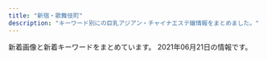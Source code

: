 ```yaml
---
title: "新宿・歌舞伎町"
description: "キーワード別にの巨乳アジアン・チャイナエステ嬢情報をまとめました。"
---
```


新着画像と新着キーワードをまとめています。
2021年06月21日の情報です。

<DmmAffiliateIns />
<KeywordTable
  shops={
    [
    {
        "img_links": [
            "https://mens-esthe.xyz/staff/yuuka-l1.jpg",
            "https://mens-esthe.xyz/staff/kana-l1.jpg",
            "https://mens-esthe.xyz/room/room-l6.jpg",
            "https://mens-esthe.xyz/staff/kana-l2.jpg",
            "https://mens-esthe.xyz/room/room-l4.jpg",
            "https://mens-esthe.xyz/room/room-l2.jpg",
            "https://mens-esthe.xyz/staff/eri-l2.jpg",
            "https://mens-esthe.xyz/staff/kana-s1.jpg",
            "https://mens-esthe.xyz/images/esthe3.jpg",
            "https://mens-esthe.xyz/staff/eri-s2.jpg",
            "https://mens-esthe.xyz/staff/eri-s1.jpg",
            "https://mens-esthe.xyz/images/esthe1.jpg",
            "https://mens-esthe.xyz/icon/line.png",
            "https://mens-esthe.xyz/staff/kana-s2.jpg",
            "https://mens-esthe.xyz/room/room-l3.jpg",
            "https://mens-esthe.xyz/room/room-l1.jpg",
            "https://mens-esthe.xyz/room/room-l5.jpg",
            "https://mens-esthe.xyz/room/room-l8.jpg",
            "https://mens-esthe.xyz/staff/yuuka-s2.jpg",
            "https://mens-esthe.xyz/staff/moe-s1.jpg",
            "https://mens-esthe.xyz/footer/footer-line.png",
            "https://mens-esthe.xyz/images/main-sp.jpg",
            "https://mens-esthe.xyz/staff/yuuka-s1.jpg",
            "https://mens-esthe.xyz/shinjuku/2021/06/11/4942043_0.jpg",
            "https://mens-esthe.xyz/footer/footer-staff.png",
            "https://mens-esthe.xyz/icon/facebook.png",
            "https://mens-esthe.xyz/images/main1.jpg",
            "https://mens-esthe.xyz/images/clear.png",
            "https://mens-esthe.xyz/images/header3.png",
            "https://mens-esthe.xyz/room/room-l7.jpg",
            "https://mens-esthe.xyz/images/esthe2.jpg",
            "https://mens-esthe.xyz/icon/twitter.png",
            "https://mens-esthe.xyz/images/esthe4.jpg",
            "https://mens-esthe.xyz/staff/moe-l1.jpg",
            "https://mens-esthe.xyz/staff/yuuka-l2.jpg",
            "https://mens-esthe.xyz/footer/footer-tel.png",
            "https://mens-esthe.xyz/staff/eri-l1.jpg",
            "https://mens-esthe.xyz/icon/yelp.png",
            "https://mens-esthe.xyz/images/qrcode.png"
        ],
        "station": "JR\u65b0\u5bbf\u99c5\u6771\u5357\u53e3",
        "url": "https://mens-esthe.xyz/",
        "name": "\u30b8\u30e5\u30ea\u30a2\u30f3",
        "keywords": {
            "95": 5,
            "84": 5,
            "86": 10,
            "F": 5,
            "D": 10
        }
    },
    {
        "url": "http://www.yu-yu.work/",
        "keywords": {},
        "station": "\u897f\u6b66\u65b0\u5bbf\u99c5\u5317\u53e3",
        "img_links": [
            "http://www.yu-yu.work/images/interior_t.jpg",
            "http://www.yu-yu.work/images/sys3.jpg",
            "http://www.yu-yu.work/images/sys1.jpg",
            "http://www.yu-yu.work/staff/miki.jpg",
            "http://www.yu-yu.work/images/ac1.jpg",
            "http://www.yu-yu.work/img/miki1.jpg",
            "http://www.yu-yu.work/staff/nana.jpg",
            "http://www.yu-yu.work/img/yumi1.jpg",
            "http://www.yu-yu.work/images/5.jpg",
            "http://www.yu-yu.work/images/sys4.jpg",
            "http://www.yu-yu.work/images/6.jpg",
            "http://www.yu-yu.work/staff/misaki.jpg",
            "http://www.yu-yu.work/images/7.jpg",
            "http://www.yu-yu.work/images/info.jpg",
            "http://www.yu-yu.work/images/ac2.jpg",
            "http://www.yu-yu.work/images/staff_t.jpg",
            "http://www.yu-yu.work/images/2.jpg",
            "http://www.yu-yu.work/images/news.jpg",
            "http://www.yu-yu.work/images/b1.jpg",
            "http://www.yu-yu.work/images/int2.png",
            "http://www.yu-yu.work/img/nana1.jpg",
            "http://www.yu-yu.work/img/misaki1.jpg",
            "http://www.yu-yu.work/staff/yumi.jpg",
            "http://www.yu-yu.work/images/head.jpg",
            "http://www.yu-yu.work/images/b2.jpg",
            "http://www.yu-yu.work/images/mobile.jpg",
            "http://www.yu-yu.work/images/line.png",
            "http://www.yu-yu.work/images/sys2.jpg",
            "http://www.yu-yu.work/images/int1.png"
        ],
        "name": "\u8679\u83ef \u3044\u308d\u306f"
    },
    {
        "url": "http://yurali.oks.bz/",
        "keywords": {
            "D": 28,
            "86": 14,
            "87": 14,
            "85": 14,
            "E": 14
        },
        "station": "JR\u65b0\u5bbf\u99c5\u897f\u53e3",
        "img_links": [
            "http://yurali.oks.bz/images/top.jpg",
            "http://yurali.oks.bz/photos/sites/48/2020/06/2020063002493351.jpg",
            "http://yurali.oks.bz/images/acc1.jpg",
            "http://yurali.oks.bz/photos/sites/48/2020/09/2020090809341126.jpg",
            "http://yurali.oks.bz/images/s_new.png",
            "http://yurali.oks.bz/images/room1.jpg",
            "http://yurali.oks.bz/photos/sites/48/2021/03/2021033110254887.jpg",
            "http://yurali.oks.bz/images/room2.jpg",
            "http://yurali.oks.bz/images/kanban.jpg",
            "http://yurali.oks.bz/images/mobile.jpg",
            "http://yurali.oks.bz/images/line.jpg",
            "http://yurali.oks.bz/images/s4.jpg",
            "http://yurali.oks.bz/images/s2.jpg",
            "http://yurali.oks.bz/photos/sites/48/2021/03/2021033110254811.jpg",
            "http://yurali.oks.bz/images/acc3.jpg",
            "http://yurali.oks.bz/images/acc4.jpg",
            "http://yurali.oks.bz/images/acc2.jpg",
            "http://yurali.oks.bz/images/room3.jpg",
            "http://yurali.oks.bz/images/s1.jpg",
            "http://yurali.oks.bz/photos/sites/48/2020/09/2020090809341490.jpg",
            "http://yurali.oks.bz/images/content.jpg",
            "http://yurali.oks.bz/images/room4.jpg",
            "http://yurali.oks.bz/photos/sites/48/2020/09/2020090809340917.jpg",
            "http://yurali.oks.bz/images/right.jpg",
            "http://yurali.oks.bz/images/s3.jpg"
        ],
        "name": "\u6c17\u697d"
    },
    {
        "name": "\u30c6\u30bb\u30e9-Tethera-",
        "img_links": [
            "http://aroma-massage.red/images/bg-image-consept02.png",
            "http://aroma-massage.red/images/ttl-qrt.png",
            "http://aroma-massage.red/images/bnr-campaign01.jpg",
            "http://aroma-massage.red/images/cg06.jpg",
            "http://aroma-massage.red/images/img-header-mainvisual01t.jpg",
            "http://aroma-massage.red/images/acc.jpg",
            "http://aroma-massage.red/images/txt-footer-copyright.png",
            "http://aroma-massage.red/images/txt-header-storeinfo.png",
            "http://aroma-massage.red/images/bnr-sp-campaign01.jpg",
            "http://aroma-massage.red/images/kan.jpg",
            "http://aroma-massage.red/images/img-link.jpg",
            "http://aroma-massage.red/images/img-header-mainvisual01.jpg",
            "http://aroma-massage.red/images/img-therapistt.jpg",
            "http://aroma-massage.red/images/img-linkt.jpg",
            "http://aroma-massage.red/images/bg-image-consept.png",
            "http://aroma-massage.red/images/ttl-concept2t.png",
            "http://aroma-massage.red/images/ttl-informationt.png",
            "http://aroma-massage.red/images/cg02.jpg",
            "http://aroma-massage.red/images/ttl-link.png",
            "http://aroma-massage.red/images/img-therapist.jpg",
            "http://aroma-massage.red/images/ttl-therapist.png",
            "http://aroma-massage.red/images/acc1.jpg",
            "http://aroma-massage.red/images/ttl-concept2.png",
            "http://aroma-massage.red/images/qr.jpg",
            "http://aroma-massage.red/images/ttl-concept.png",
            "http://aroma-massage.red/images/ttl-information.png",
            "http://aroma-massage.red/images/ttl-qr.png",
            "http://aroma-massage.red/images/txt-header-phonet.png",
            "http://aroma-massage.red/images/ttl-pickupt.png",
            "http://aroma-massage.red/images/ttl-pickup.png",
            "http://aroma-massage.red/images/ttl-conceptt.png",
            "http://aroma-massage.red/images/cg03.jpg",
            "http://aroma-massage.red/images/ttl-qrf.png",
            "http://aroma-massage.red/images/txt-header-phone.png",
            "http://aroma-massage.red/images/cg05.jpg",
            "http://aroma-massage.red/images/cg01.jpg"
        ],
        "station": "JR\u65b0\u5bbf\u99c5\u6771\u53e3",
        "url": "http://aroma-massage.red/",
        "keywords": {
            "D": 20
        }
    },
    {
        "keywords": {
            "C": 8,
            "85": 4,
            "86": 4,
            "87": 8,
            "E": 8
        },
        "station": "\u65b0\u5bbf\u4e09\u4e01\u76ee\u99c5E1\u51fa\u53e3",
        "name": "\u697d\u697d-\u30e9\u30af\u30e9\u30af-",
        "url": "http://sakura-relax.net/",
        "img_links": [
            "http://sakura-relax.net/link/menlog.jpg",
            "http://sakura-relax.net/images/qrc.png",
            "http://sakura-relax.net/images/top-img02.png",
            "http://sakura-relax.net/images/cg07.jpg",
            "http://sakura-relax.net/images/cg04.jpg",
            "http://sakura-relax.net/images/top-img01.png",
            "http://sakura-relax.net/images/tel.png",
            "http://sakura-relax.net/images/cg03.jpg",
            "http://sakura-relax.net/images/kan.jpg",
            "http://sakura-relax.net/images/cg06.jpg"
        ]
    },
    {
        "name": "sweet-\u30b9\u30a6\u30a3\u30fc\u30c8-",
        "station": "JR\u65b0\u5bbf\u99c5\u897f\u53e3",
        "keywords": {
            "E": 8,
            "D": 6,
            "86": 16
        },
        "img_links": [
            "http://sweety-est.tokyo/images/kan.jpg",
            "http://sweety-est.tokyo/images/tit-sub1.jpg",
            "http://sweety-est.tokyo/images/cg05.jpg",
            "http://sweety-est.tokyo/images/m1.jpg",
            "http://sweety-est.tokyo/images/cg07.jpg",
            "http://sweety-est.tokyo/images/a4.jpg",
            "http://sweety-est.tokyo/images/cg01.jpg",
            "http://sweety-est.tokyo/images/tit-sub6.jpg",
            "http://sweety-est.tokyo/images/b-tel.png",
            "http://sweety-est.tokyo/images/a5.jpg",
            "http://sweety-est.tokyo/images/cg03.jpg",
            "http://sweety-est.tokyo/images/slider-img003.jpg",
            "http://sweety-est.tokyo/images/qr.jpg",
            "http://sweety-est.tokyo/images/a6.jpg",
            "http://sweety-est.tokyo/images/cg04.jpg",
            "http://sweety-est.tokyo/images/pp.jpg",
            "http://sweety-est.tokyo/images/sys.jpg",
            "http://sweety-est.tokyo/images/m3.jpg",
            "http://sweety-est.tokyo/images/a1.jpg",
            "http://sweety-est.tokyo/images/a7.jpg",
            "http://sweety-est.tokyo/images/cg02.jpg",
            "http://sweety-est.tokyo/images/tit-sub2.jpg",
            "http://sweety-est.tokyo/images/m4.jpg",
            "http://sweety-est.tokyo/images/slider-img002.jpg",
            "http://sweety-est.tokyo/images/tit-sub4.jpg",
            "http://sweety-est.tokyo/images/kan1.jpg",
            "http://sweety-est.tokyo/images/a3.jpg",
            "http://sweety-est.tokyo/images/cg011.jpg",
            "http://sweety-est.tokyo/link/menlog.jpg",
            "http://sweety-est.tokyo/images/cg06.jpg",
            "http://sweety-est.tokyo/images/b-online.png",
            "http://sweety-est.tokyo/images/m2.jpg",
            "http://sweety-est.tokyo/images/r5.jpg",
            "http://sweety-est.tokyo/images/r2.jpg",
            "http://sweety-est.tokyo/images/tit-sub3.jpg",
            "http://sweety-est.tokyo/images/tit-sub5.jpg",
            "http://sweety-est.tokyo/images/r1.jpg",
            "http://sweety-est.tokyo/images/a8.jpg",
            "http://sweety-est.tokyo/images/slider-img001.jpg",
            "http://sweety-est.tokyo/images/r4.jpg",
            "http://sweety-est.tokyo/images/cg08.jpg",
            "http://sweety-est.tokyo/images/r6.jpg",
            "http://sweety-est.tokyo/images/a2.jpg",
            "http://sweety-est.tokyo/images/r3.jpg"
        ],
        "url": "http://sweety-est.tokyo/"
    },
    {
        "name": "KOYUKI",
        "img_links": [
            "http://hi-msg.com/koyuki/img/english-t6.png",
            "http://hi-msg.com/koyuki/img/head.png",
            "http://hi-msg.com/koyuki/img/p-4-1.jpg",
            "http://hi-msg.com/koyuki/img/p-3.jpg",
            "http://hi-msg.com/koyuki/img/p-3-1.jpg",
            "http://hi-msg.com/koyuki/img/p-7-1.jpg",
            "http://hi-msg.com/koyuki/img/p-8-1.jpg",
            "http://hi-msg.com/koyuki/img/p-8.jpg",
            "http://hi-msg.com/koyuki/img/t-2.png",
            "http://hi-msg.com/koyuki/img/p-0.jpg",
            "http://hi-msg.com/koyuki/img/t-3.png",
            "http://hi-msg.com/koyuki/img/p-2-1.jpg",
            "http://hi-msg.com/koyuki/img/english-t1.png",
            "http://hi-msg.com/koyuki/img/english-t2.png",
            "http://hi-msg.com/koyuki/img/kanban4s.jpg",
            "http://hi-msg.com/koyuki/img/newstback.png",
            "http://hi-msg.com/koyuki/img/p-6.jpg",
            "http://hi-msg.com/koyuki/img/kanban4.jpg",
            "http://hi-msg.com/koyuki/img/p-5.jpg",
            "http://hi-msg.com/koyuki/img/t-1.png",
            "http://hi-msg.com/koyuki/img/tit.png",
            "http://hi-msg.com/koyuki/img/p-11.jpg",
            "http://hi-msg.com/koyuki/img/english-t3.png",
            "http://hi-msg.com/koyuki/img/p-10.jpg",
            "http://hi-msg.com/koyuki/img/p-6-1.jpg",
            "http://hi-msg.com/koyuki/img/p-1.jpg",
            "http://hi-msg.com/koyuki/img/card-english.png",
            "http://hi-msg.com/koyuki/img/tel.png",
            "http://hi-msg.com/koyuki/img/p-4.jpg",
            "http://hi-msg.com/koyuki/img/p-9.jpg",
            "http://hi-msg.com/koyuki/img/botton.png",
            "http://hi-msg.com/koyuki/img/english-t4.png",
            "http://hi-msg.com/koyuki/img/p-2.jpg",
            "http://hi-msg.com/koyuki/img/re.png",
            "http://hi-msg.com/koyuki/img/p-7.jpg",
            "http://hi-msg.com/koyuki/img/english-t5.png",
            "http://hi-msg.com/koyuki/img/card.png"
        ],
        "url": "http://hi-msg.com/koyuki/",
        "keywords": {
            "C": 8
        },
        "station": "JR\u65b0\u5bbf\u99c5\u6771\u53e3"
    },
    {
        "name": "\u7fbd\u8863\uff5e\u306f\u3054\u308d\u3082\uff5e",
        "station": "JR\u65b0\u5bbf\u99c5\u6771\u53e3\u30fb\u6b4c\u821e\u4f0e\u753a",
        "url": "https://www.hagoromo.tokyo/",
        "img_links": [
            "https://static.wixstatic.com/media/1f1430_f16ba939f42f47d688a43ba736f9d100~mv2.jpg",
            "https://static.wixstatic.com/media/1f1430_8e7ae52f03b14e31be6ff7b1038f2896~mv2.jpg",
            "https://static.wixstatic.com/media/1f1430_e5113a1a86b8410db0438745823a2d2c~mv2.png",
            "https://static.wixstatic.com/media/1f1430_5b6db55133674387b978465361d1f5af~mv2.jpg",
            "https://static.wixstatic.com/media/1f1430_c12fa837f18643e8a167f283f823ecd9~mv2.jpg",
            "https://static.wixstatic.com/media/1f1430_b6622178bf9c45a68912520b4b2de175~mv2.png",
            "https://static.wixstatic.com/media/1f1430_d26df1a13af049c9a7afeac5e58c5323~mv2.jpg",
            "https://static.wixstatic.com/media/1f1430_d0a7ae614e0b423886aa6d1beca9a87a~mv2.jpg",
            "https://static.wixstatic.com/media/1f1430_184f66b9eb914c26b47be78d54152284~mv2.jpg",
            "https://static.wixstatic.com/media/1f1430_2511e8409a39492bab1eeffd58a5eb1f~mv2.jpg",
            "https://static.wixstatic.com/media/1f1430_890ca68d29e04e7a8c96e4198a653ed3~mv2.jpg",
            "https://static.wixstatic.com/media/1f1430_d824a82ebc40424facf31978d80b293b~mv2.png",
            "https://static.wixstatic.com/media/1f1430_704c1cfac22b4288a4aaa588c496ab40~mv2.jpg",
            "https://static.wixstatic.com/media/1f1430_27c850c6656448c68b705e2a69f8d3e0~mv2.png",
            "https://static.wixstatic.com/media/1f1430_4ef445c14af547ffb085a4c73252e22c~mv2.jpg",
            "https://static.wixstatic.com/media/1f1430_04f93cdec45f4c4e8d0fa69dc26b3e38~mv2.jpg",
            "https://static.wixstatic.com/media/1f1430_e11d2a49cf1a4130a10a3e09053a46fc~mv2.png",
            "https://static.wixstatic.com/media/1f1430_c48456140f404f1eb9a47dfd01d1d032~mv2.jpg",
            "https://static.wixstatic.com/media/1f1430_4b2c5243bdbe40858057386a16dce231~mv2.png",
            "https://static.wixstatic.com/media/1f1430_0ea86bd4429f44fa96f0a1277a1c2d6e~mv2.jpg",
            "https://static.wixstatic.com/media/1f1430_f4c9cbbcc36c44f1a8be8eb3138b0b46~mv2.jpg",
            "https://static.wixstatic.com/media/1f1430_c572ee153c0c46e096e6301fe82e2f11~mv2.jpg",
            "https://static.wixstatic.com/media/1f1430_7ff5719c25b243d18c7fb6db890677f9~mv2.jpg"
        ],
        "keywords": {}
    },
    {
        "img_links": [
            "http://www.night.ne.jp/nightnet/img/16.jpg",
            "http://www.night.ne.jp/nightnet/img/10.jpg",
            "http://www.night.ne.jp/tokyo/gyoen/img/view_2.jpg",
            "http://www.night.ne.jp/nightnet/img/2.jpg",
            "http://www.night.ne.jp/tokyo/gyoen/img/view_3.jpg",
            "http://www.night.ne.jp/_format/W/img/whats_news.jpg",
            "http://www.night.ne.jp/_format/W/img/index_enter_1.jpg",
            "http://www.night.ne.jp/nightnet/img/4.jpg",
            "http://www.night.ne.jp/tokyo/gyoen/img/index.jpg",
            "http://www.night.ne.jp/tokyo/gyoen/img/skill_2.jpg",
            "http://www.night.ne.jp/nightnet/img/7.jpg",
            "http://www.night.ne.jp/tokyo/gyoen/img/skill_3.jpg",
            "http://www.night.ne.jp/tokyo/gyoen/img/qr_code.jpg",
            "http://www.night.ne.jp/nightnet/img/8.jpg",
            "http://www.night.ne.jp/tokyo/gyoen/img/index_skill.jpg",
            "http://www.night.ne.jp/tokyo/gyoen/img/skill_1.jpg",
            "http://www.night.ne.jp/tokyo/gyoen/img/index_top.jpg",
            "http://www.night.ne.jp/tokyo/gyoen/img/view_1.jpg",
            "http://www.night.ne.jp/tokyo/gyoen/img/index_view.jpg",
            "http://www.night.ne.jp/_format/W/img/whats_view.jpg",
            "http://www.night.ne.jp/nightnet/img/11.jpg",
            "http://www.night.ne.jp/_format/W/img/whats_skill.jpg",
            "http://www.night.ne.jp/nightnet/img/15.jpg",
            "http://www.night.ne.jp/tokyo/gyoen/img/view_4.jpg",
            "http://www.night.ne.jp/nightnet/img/13.jpg",
            "http://www.night.ne.jp/nightnet/img/14.jpg",
            "http://www.night.ne.jp/nightnet/img/9.jpg",
            "http://www.night.ne.jp/nightnet/img/5.jpg",
            "http://www.night.ne.jp/nightnet/img/6.jpg",
            "http://www.night.ne.jp/nightnet/img/17.jpg",
            "http://www.night.ne.jp/nightnet/img/3.jpg",
            "http://www.night.ne.jp/nightnet/img/1.jpg",
            "http://www.night.ne.jp/nightnet/img/12a.jpg"
        ],
        "station": "\u65b0\u5bbf\u5fa1\u82d1\u524d\u99c53\u756a\u51fa\u53e3",
        "url": "http://www.night.ne.jp/tokyo/gyoen/",
        "name": "\u5fa1\u82d1 -\u304e\u3087\u3048\u3093-",
        "keywords": {}
    },
    {
        "keywords": {
            "C": 18
        },
        "img_links": [
            "http://aes-aroma.com/img/ttl_tnew.png",
            "http://aes-aroma.com/staff/kaori/01.jpg",
            "http://aes-aroma.com/img/ttl_pickup.png",
            "http://aes-aroma.com/staff/mimi/01.jpg",
            "http://aes-aroma.com/staff/ai/01.jpg",
            "http://aes-aroma.com/staff/yuri/01.jpg",
            "http://aes-aroma.com/i/files/homeimg.jpg",
            "http://aes-aroma.com/staff/yoko/02.jpg",
            "http://aes-aroma.com/img/ttl_staff.png",
            "http://aes-aroma.com/pic/head.png",
            "http://aes-aroma.com/staff/koko/01.jpg",
            "http://aes-aroma.com/staff/megumi/01.jpg",
            "http://aes-aroma.com/img/ttl_mobile.png",
            "http://aes-aroma.com/staff/nana/01.jpg",
            "http://aes-aroma.com/staff/miki/01.jpg",
            "http://aes-aroma.com/staff/yoko/01.jpg",
            "http://aes-aroma.com/img/ttl_rec.png"
        ],
        "name": "\u7652\u3057\u306e\u5bbf",
        "url": "http://aes-aroma.com/",
        "station": "JR\u65b0\u5bbf\u99c5\u5357\u53e3"
    },
    {
        "keywords": {},
        "img_links": [
            "http://genkimorimori.este88.com/images/koyuki1.jpg",
            "http://genkimorimori.este88.com/img/kixyoko1.jpg",
            "http://genkimorimori.este88.com/img/mika1.jpg",
            "http://genkimorimori.este88.com/images/r04.jpg",
            "http://genkimorimori.este88.com/images/r02.jpg",
            "http://genkimorimori.este88.com/gals/koko1.jpg",
            "http://genkimorimori.este88.com/images/kixyoko1.jpg",
            "http://genkimorimori.este88.com/images/kaori1.jpg",
            "http://genkimorimori.este88.com/images/r01.jpg",
            "http://genkimorimori.este88.com/images/ph1.jpg",
            "http://genkimorimori.este88.com/gals/nnana1.jpg",
            "http://genkimorimori.este88.com/img/koyuki1.jpg",
            "http://genkimorimori.este88.com/images/mika1.jpg",
            "http://genkimorimori.este88.com/img/kaori1.jpg",
            "http://genkimorimori.este88.com/img/momo1.jpg",
            "http://genkimorimori.este88.com/images/momo1.jpg",
            "http://genkimorimori.este88.com/gals/risa1.jpg",
            "http://genkimorimori.este88.com/gals/sayuri1.jpg"
        ],
        "station": "\u897f\u6b66\u65b0\u5bbf\u99c5\u5317\u53e3",
        "url": "http://genkimorimori.este88.com/",
        "name": "\u5143\u6c17\u30e2\u30ea\u30e2\u30ea"
    },
    {
        "keywords": {},
        "img_links": [],
        "name": "\u65b0\u5bbf\u6975\u4e0a\u30e1\u30f3\u30ba\u30a8\u30b9\u30c6",
        "station": "JR\u65b0\u5bbf\u99c5",
        "url": "https://gokujo.iest.info/"
    },
    {
        "name": "\u30ea\u30e9\u30af\u30b7\u30a2\u30fc",
        "keywords": {},
        "station": "JR\u65b0\u5bbf\u99c5\u6771\u53e3",
        "url": "http://relaxia.work/",
        "img_links": [
            "http://relaxia.work/images/side_tel.jpg",
            "http://relaxia.work/images/sp_top.jpg",
            "http://relaxia.work/img/haru1.jpg",
            "http://relaxia.work/images/info3.jpg",
            "http://relaxia.work/images/link_nav05.jpg",
            "http://relaxia.work/images/link_nav02.jpg",
            "http://relaxia.work/images/info1.jpg",
            "http://relaxia.work/images/link_nav01.jpg",
            "http://relaxia.work/images/note.jpg",
            "http://relaxia.work/images/link_nav03.jpg",
            "http://relaxia.work/images/link_nav06.jpg",
            "http://relaxia.work/img/sizuka1.jpg",
            "http://relaxia.work/images/top_slider01.jpg",
            "http://relaxia.work/images/side_link.jpg",
            "http://relaxia.work/img/yuki1.jpg",
            "http://relaxia.work/images/link_nav04.jpg",
            "http://relaxia.work/images/top.png",
            "http://relaxia.work/images/info2.jpg",
            "http://relaxia.work/images/side_mobile.jpg",
            "http://relaxia.work/images/ico01.png"
        ]
    },
    {
        "url": "http://fairy-girl.work/",
        "keywords": {},
        "img_links": [
            "http://fairy-girl.work/images/12.jpg",
            "http://fairy-girl.work/images/sys2.jpg",
            "http://fairy-girl.work/img/mari1.jpg",
            "http://fairy-girl.work/img/eri2.jpg",
            "http://fairy-girl.work/images/tr.jpg",
            "http://fairy-girl.work/images/10.jpg",
            "http://fairy-girl.work/images/int1.jpg",
            "http://fairy-girl.work/images/ac2.jpg",
            "http://fairy-girl.work/images/mobile.jpg",
            "http://fairy-girl.work/images/news.jpg",
            "http://fairy-girl.work/img/yuki1.jpg",
            "http://fairy-girl.work/staff/rara.jpg",
            "http://fairy-girl.work/images/7.jpg",
            "http://fairy-girl.work/images/9.jpg",
            "http://fairy-girl.work/images/8.jpg",
            "http://fairy-girl.work/img/hitomi1.jpg",
            "http://fairy-girl.work/images/sys4.jpg",
            "http://fairy-girl.work/staff/yuki.jpg",
            "http://fairy-girl.work/staff/misa.jpg",
            "http://fairy-girl.work/images/2.jpg",
            "http://fairy-girl.work/images/11.jpg",
            "http://fairy-girl.work/img/eri1.jpg",
            "http://fairy-girl.work/img/rina1.jpg",
            "http://fairy-girl.work/staff/eri.jpg",
            "http://fairy-girl.work/images/sys1.jpg",
            "http://fairy-girl.work/images/sys5.jpg",
            "http://fairy-girl.work/staff/hitomi.jpg",
            "http://fairy-girl.work/img/yuyu1.jpg",
            "http://fairy-girl.work/images/bana0404_4.png",
            "http://fairy-girl.work/images/3.jpg",
            "http://fairy-girl.work/images/6.jpg",
            "http://fairy-girl.work/images/5.jpg",
            "http://fairy-girl.work/staff/rina.jpg",
            "http://fairy-girl.work/images/int2.jpg",
            "http://fairy-girl.work/img/rika1.jpg",
            "http://fairy-girl.work/images/line.png",
            "http://fairy-girl.work/images/staff_t.jpg",
            "http://fairy-girl.work/img/rara1.jpg",
            "http://fairy-girl.work/staff/kana.jpg",
            "http://fairy-girl.work/staff/yuyu.jpg",
            "http://fairy-girl.work/images/interior_t.jpg",
            "http://fairy-girl.work/img/kiki2.jpg",
            "http://fairy-girl.work/img/misa1.jpg",
            "http://fairy-girl.work/staff/kiki.jpg",
            "http://fairy-girl.work/img/kana1.jpg",
            "http://fairy-girl.work/staff/mari.jpg",
            "http://fairy-girl.work/img/kiki1.jpg",
            "http://fairy-girl.work/images/ac1.jpg",
            "http://fairy-girl.work/images/sys3.jpg",
            "http://fairy-girl.work/staff/rika.jpg",
            "http://fairy-girl.work/images/1.jpg"
        ],
        "name": "Fairy Girl",
        "station": "JR\u65b0\u5bbf\u99c5\u897f\u53e3"
    },
    {
        "station": "JR\u65b0\u5bbf\u99c5\u6771\u53e3",
        "name": "\u7652\u83ef \u3086\u3046\u304b",
        "img_links": [
            "http://www.yuuka.info/images/up.png",
            "http://www.yuuka.info/images/head.jpg",
            "http://www.yuuka.info/img/momo1.jpg",
            "http://www.yuuka.info/images/ta.jpg",
            "http://www.yuuka.info/images/3.jpg",
            "http://www.yuuka.info/images/1.jpg",
            "http://www.yuuka.info/images/interior_t.jpg",
            "http://www.yuuka.info/img/rina1.jpg",
            "http://www.yuuka.info/images/4.jpg",
            "http://www.yuuka.info/images/rec1.jpg",
            "http://www.yuuka.info/images/mobile.jpg",
            "http://www.yuuka.info/images/int2.jpg",
            "http://www.yuuka.info/images/staff_t.jpg",
            "http://www.yuuka.info/img/miyu1.jpg",
            "http://www.yuuka.info/images/int1.jpg",
            "http://www.yuuka.info/images/rec2.jpg",
            "http://www.yuuka.info/images/sys.jpg",
            "http://www.yuuka.info/img/sayaka1.jpg",
            "http://www.yuuka.info/images/tel.jpg",
            "http://www.yuuka.info/images/news.jpg",
            "http://www.yuuka.info/images/2.jpg"
        ],
        "keywords": {},
        "url": "http://www.yuuka.info/"
    },
    {
        "station": "\u897f\u6b66\u65b0\u5bbf\u99c5\u5317\u53e3",
        "url": "http://clear-es.net/",
        "keywords": {
            "D": 8,
            "87": 2,
            "90": 1,
            "88": 4,
            "89": 1,
            "C": 3,
            "F": 1,
            "86": 4
        },
        "name": "CLEAR-\u30af\u30ea\u30a2-",
        "img_links": [
            "http://clear-es.net/yamituki-n/uploads/images/rena01.jpg",
            "http://clear-es.net/images/index_20.jpg",
            "http://clear-es.net/images/index_09.jpg",
            "http://clear-es.net/images/gallery_11.jpg",
            "http://clear-es.net/uploads/0141717ce8be90c90f41c0c8eb5c92fe.jpg",
            "http://clear-es.net/yamituki-n/uploads/images/mmexport1576417470781.jpg",
            "http://clear-es.net/uploads/10299154955d10c3b815a5638a35a934.jpg",
            "http://clear-es.net/yamituki-n/uploads/images/satomi21.jpg",
            "http://clear-es.net/images/index_02.jpg",
            "http://clear-es.net/images/index_08.jpg",
            "http://clear-es.net/images/index_10.jpg",
            "http://clear-es.net/uploads/f73e8f67358edf8e94cf35d345a7af08.jpg",
            "http://clear-es.net/images/index_28.jpg",
            "http://clear-es.net/uploads/f426bd85a8f6a9eac87e55b2d44c4bd5.jpg",
            "http://clear-es.net/images/index_05.jpg",
            "http://clear-es.net/images/index_06.jpg",
            "http://clear-es.net/images/index_26.jpg",
            "http://clear-es.net/yamituki-n/uploads/images/juri01s.jpg",
            "http://clear-es.net/yamituki-n/uploads/images/yui01.jpg",
            "http://clear-es.net/uploads/cec0ed392fe00d8e3ff867c0625809e6.jpg",
            "http://clear-es.net/images/index_11.jpg",
            "http://clear-es.net/images/index_01.jpg",
            "http://clear-es.net/yamituki-n/uploads/images/emi3.jpg",
            "http://clear-es.net/yamituki-n/uploads/images/mimi-01s.jpg",
            "http://clear-es.net/uploads/d1dd85f8fb55d0e70a55a6dafa8ff601.jpg",
            "http://clear-es.net/images/index_15.jpg",
            "http://clear-es.net/images/index_18.jpg",
            "http://clear-es.net/images/index_17.jpg",
            "http://clear-es.net/yamituki-n/uploads/images/rika55ss.jpg",
            "http://clear-es.net/images/koko_1.jpg",
            "http://clear-es.net/my_work/images/pic1.png",
            "http://clear-es.net/images/index_03.jpg",
            "http://clear-es.net/uploads/c8a6186524d872100cc89c100d1f3728.jpg",
            "http://clear-es.net/images/index_27.jpg",
            "http://clear-es.net/images/girls_03.jpg",
            "http://clear-es.net/yamituki-n/uploads/images/rena02.jpg",
            "http://clear-es.net/uploads/2aa97908694153fb149943f0b8445352.jpg",
            "http://clear-es.net/images/girls_11.jpg",
            "http://clear-es.net/uploads/22c8968348a9acc2dfc9ab0aecb09c27.jpg",
            "http://clear-es.net/images/index_28_01.jpg",
            "http://clear-es.net/images/index_14.jpg",
            "http://clear-es.net/images/index_04.jpg",
            "http://clear-es.net/uploads/a62d7f24a5b9a4fd5aeef678eb24ef4b.jpg",
            "http://clear-es.net/uploads/09bdd5637edec4bfa3d47a7e9874640b.jpg",
            "http://clear-es.net/images/index_13.jpg",
            "http://clear-es.net/images/service_11.jpg",
            "http://clear-es.net/images/index_12.jpg",
            "http://clear-es.net/yamituki-n/uploads/images/mika03s.jpg",
            "http://clear-es.net/images/index_21.jpg",
            "http://clear-es.net/yamituki-n/uploads/images/satomi2.jpg",
            "http://clear-es.net/images/index_19.jpg",
            "http://clear-es.net/images/girls_13.jpg",
            "http://clear-es.net/images/index_07.jpg",
            "http://clear-es.net/images/index_24.jpg",
            "http://clear-es.net/uploads/c1f6d0346f5cb109ac62c21a58c7deff.jpg",
            "http://clear-es.net/uploads/97eb17743f96fd7f0551aab0bedd5e6f.jpg",
            "http://clear-es.net/images/index_23.jpg",
            "http://clear-es.net/images/index_25.jpg"
        ]
    },
    {
        "station": "JR\u65b0\u5bbf\u99c5\u6771\u53e3",
        "img_links": [
            "https://scdn.line-apps.com/n/line_add_friends/btn/ja.png",
            "https://shinjuku-mensesthe.com/room/room-l3.jpg",
            "https://shinjuku-mensesthe.com/massage/2020/10/05/yuki-s1.jpg",
            "https://shinjuku-mensesthe.com/staff/seira-l1.jpg",
            "https://shinjuku-mensesthe.com/staff/hana-s1.jpg",
            "https://shinjuku-mensesthe.com/link/mens-esthe.png",
            "https://shinjuku-mensesthe.com/massage/2020/07/31/covit19.jpg",
            "https://shinjuku-mensesthe.com/images/flower.png",
            "https://shinjuku-mensesthe.com/massage/2020/09/14/hana-s1.jpg",
            "https://shinjuku-mensesthe.com/images/top2.jpg",
            "https://shinjuku-mensesthe.com/room/room-l2.jpg",
            "https://shinjuku-mensesthe.com/images/qrcode.png",
            "https://shinjuku-mensesthe.com/staff/arisa-l1.jpg",
            "https://shinjuku-mensesthe.com/images/camp.png",
            "https://shinjuku-mensesthe.com/button/blog.png",
            "https://shinjuku-mensesthe.com/room/room-l1.jpg",
            "https://shinjuku-mensesthe.com/massage/2020/08/16/riri-s1.jpg",
            "https://shinjuku-mensesthe.com/images/top3.jpg",
            "https://shinjuku-mensesthe.com/images/clear.png",
            "https://shinjuku-mensesthe.com/staff/arisa-s1.jpg",
            "https://shinjuku-mensesthe.com/staff/yuki-l1.jpg",
            "https://shinjuku-mensesthe.com/staff/yuki-s1.jpg",
            "https://shinjuku-mensesthe.com/icon/yelp.png",
            "https://shinjuku-mensesthe.com/icon/facebook.png",
            "https://shinjuku-mensesthe.com/images/header3.png",
            "https://shinjuku-mensesthe.com/staff/kana-s1.jpg",
            "https://shinjuku-mensesthe.com/staff/seira-s1.jpg",
            "https://shinjuku-mensesthe.com/images/main-small.jpg",
            "https://shinjuku-mensesthe.com/images/footer-r.png",
            "https://shinjuku-mensesthe.com/room/room-l4.jpg",
            "https://shinjuku-mensesthe.com/staff/hana-l1.jpg",
            "https://shinjuku-mensesthe.com/button/home.png",
            "https://shinjuku-mensesthe.com/menu/blog.png",
            "https://shinjuku-mensesthe.com/staff/hikaru-s1.jpg",
            "https://shinjuku-mensesthe.com/icon/line.png",
            "https://shinjuku-mensesthe.com/massage/2021/03/27/blog.jpg",
            "https://shinjuku-mensesthe.com/images/footer-l.png",
            "https://shinjuku-mensesthe.com/staff/hikaru-l1.jpg",
            "https://shinjuku-mensesthe.com/icon/twitter.png",
            "https://shinjuku-mensesthe.com/massage/2020/10/21/risa-s1.jpg",
            "https://shinjuku-mensesthe.com/menu/home.png",
            "https://shinjuku-mensesthe.com/staff/shiori-s1.jpg",
            "https://shinjuku-mensesthe.com/images/top1.jpg",
            "https://shinjuku-mensesthe.com/images/main-top.jpg",
            "https://shinjuku-mensesthe.com/menu/info.png",
            "https://shinjuku-mensesthe.com/images/main-sp.jpg",
            "https://shinjuku-mensesthe.com/staff/kana-l1.jpg",
            "https://shinjuku-mensesthe.com/menu/staff.png",
            "https://shinjuku-mensesthe.com/button/staff.png"
        ],
        "name": "\u5915\u9727 \u3086\u3046\u304e\u308a",
        "url": "https://shinjuku-mensesthe.com/",
        "keywords": {}
    },
    {
        "img_links": [
            "http://ciretva.xyz/picture/room1.jpg",
            "http://ciretva.xyz/uploads/210601/1-2106011H604649.jpg",
            "http://ciretva.xyz/uploads/201021/1-201021155T9631.jpg",
            "http://ciretva.xyz/picture/room2.jpg",
            "http://ciretva.xyz/uploads/201021/1-201021155932238.jpg",
            "http://ciretva.xyz/picture/face_bj1.png",
            "http://ciretva.xyz/uploads/201021/1-201021155925315.jpg",
            "http://ciretva.xyz/picture/room3.jpg",
            "http://ciretva.xyz/picture/news.jpg",
            "http://ciretva.xyz/picture/room4.jpg",
            "http://ciretva.xyz/picture/top.jpg",
            "http://ciretva.xyz/picture/face.jpg",
            "http://ciretva.xyz/picture/s_staff.png",
            "http://ciretva.xyz/uploads/210601/1-2106011H615V5.jpg",
            "http://ciretva.xyz/uploads/201021/1-201021155T02L.jpg",
            "http://ciretva.xyz/picture/pick.jpg"
        ],
        "url": "http://ciretva.xyz/",
        "keywords": {
            "D": 3,
            "86": 2
        },
        "station": "\u897f\u6b66\u65b0\u5bbf\u99c5\u5317\u53e3",
        "name": "\u4f73\u7e01 \uff5e\u304b\u3048\u3093\uff5e"
    },
    {
        "keywords": {
            "C": 2
        },
        "station": "JR\u65b0\u5bbf\u99c5\u6771\u53e3",
        "img_links": [
            "http://crystal-est.net/uploads/crystal/images/xing.png",
            "http://crystal-est.net/uploads/crystal/images/p01.png",
            "http://crystal-est.net/uploads/crystal/2020/11/tel.jpg",
            "http://crystal-est.net/uploads/crystal/2017/03/ruby6.png",
            "http://crystal-est.net/uploads/crystal/2018/07/wechatimg31.jpeg",
            "http://crystal-est.net/uploads/crystal/images/icon_flower.png",
            "http://crystal-est.net/uploads/crystal/2017/03/subvisual_info.png",
            "http://crystal-est.net/uploads/crystal/2018/08/wechatimg51.jpeg",
            "http://crystal-est.net/uploads/crystal/2017/03/bnr_side_042.png",
            "http://crystal-est.net/uploads/crystal/2017/03/treatment2.png",
            "http://ruby-es.com/uploads/rubyes/2017/02/img_info_05.png",
            "http://ruby-es.com/uploads/rubyes/2017/02/img_info_01.png",
            "http://crystal-est.net/uploads/crystal/2017/02/wifi.jpg",
            "http://crystal-est.net/uploads/crystal/2017/03/btn_top_03.png",
            "http://crystal-est.net/uploads/crystal/2018/07/wechatimg30.jpeg",
            "http://crystal-est.net/uploads/crystal/images/no-photo.jpg",
            "http://crystal-est.net/uploads/crystal/2017/03/subvisual_link.png",
            "http://crystal-est.net/uploads/crystal/2018/08/wechatimg49.jpeg",
            "http://crystal-est.net/uploads/crystal/2020/12/img_6830.jpg",
            "http://crystal-est.net/uploads/crystal/2017/03/bnr_side_credit1.png",
            "http://crystal-est.net/uploads/crystal/2018/05/webwxgetmsgimg.jpeg",
            "http://crystal-est.net/uploads/crystal/2017/03/subvisual_contact.png",
            "http://ruby-es.com/uploads/rubyes/2017/02/img_info_04.png",
            "http://crystal-est.net/uploads/crystal/2017/04/line2.png",
            "http://crystal-est.net/uploads/crystal/2017/03/icon_flower.png",
            "http://crystal-est.net/uploads/crystal/2017/03/subvisual_enquete1.png",
            "http://crystal-est.net/uploads/crystal/2017/04/leftmovie.png",
            "http://crystal-est.net/uploads/crystal/2017/03/subvisual_reserve.png",
            "http://crystal-est.net/uploads/crystal/images/subvisual_staff.png",
            "http://crystal-est.net/uploads/crystal/2017/04/web.png",
            "http://crystal-est.net/uploads/crystal/2020/12/img_6902.jpg",
            "http://crystal-est.net/uploads/crystal/2018/07/wechatimg26.jpeg",
            "http://crystal-est.net/uploads/crystal/2017/02/ameba.jpg",
            "http://crystal-est.net/uploads/crystal/2017/04/bnr_side_01.png",
            "http://crystal-est.net/uploads/crystal/2017/03/subvisual_magazine1.png",
            "http://crystal-est.net/uploads/crystal/2017/03/btn_top_01.png",
            "http://crystal-est.net/uploads/crystal/2018/07/wechatimg125.jpeg",
            "http://crystal-est.net/uploads/crystal/2017/03/subvisual_qa.png",
            "http://crystal-est.net/uploads/crystal/2017/03/bnr_side_052.png",
            "http://crystal-est.net/uploads/crystal/2018/05/mayu1.jpeg",
            "http://ruby-es.com/uploads/rubyes/2017/02/img_info_02.png",
            "http://crystal-est.net/uploads/crystal/2017/03/btn_top_02.png",
            "http://ruby-es.com/uploads/rubyes/2017/02/img_info_06.png",
            "http://crystal-est.net/uploads/crystal/2017/03/bnr_side_032.png",
            "http://ruby-es.com/uploads/rubyes/2017/02/img_info_03.png"
        ],
        "url": "http://crystal-est.net/",
        "name": "\u30af\u30ea\u30b9\u30bf\u30eb"
    },
    {
        "keywords": {
            "C": 8
        },
        "url": "http://in-esthe.com/relair/",
        "img_links": [
            "http://in-esthe.com/relair/img/english-t6.png",
            "http://in-esthe.com/relair/img/s-1.jpg",
            "http://in-esthe.com/relair/img/p-3.jpg",
            "http://in-esthe.com/relair/img/p-0.jpg",
            "http://in-esthe.com/relair/img/english-t1.png",
            "http://in-esthe.com/relair/img/p-2.jpg",
            "http://in-esthe.com/relair/img/english-t3.png",
            "http://in-esthe.com/relair/img/twitter.png",
            "http://in-esthe.com/relair/img/t-3.png",
            "http://in-esthe.com/relair/img/re.png",
            "http://in-esthe.com/relair/img/english-t2.png",
            "http://in-esthe.com/relair/img/t-1.png",
            "http://in-esthe.com/relair/img/p-1.jpg",
            "http://in-esthe.com/relair/img/newstback.png",
            "http://in-esthe.com/relair/img/p-8.jpg",
            "http://in-esthe.com/relair/img/p-3-1.jpg",
            "http://in-esthe.com/relair/img/fla2.png",
            "http://in-esthe.com/relair/img/card-english.png",
            "http://in-esthe.com/relair/img/botton.png",
            "http://in-esthe.com/relair/img/fla1.png",
            "http://in-esthe.com/relair/img/t-2.png",
            "http://in-esthe.com/relair/img/tel.png",
            "http://in-esthe.com/relair/img/kanban4.jpg",
            "http://in-esthe.com/relair/img/english-t4.png",
            "http://in-esthe.com/relair/img/english-t5.png",
            "http://in-esthe.com/relair/img/p-7.jpg",
            "http://in-esthe.com/relair/img/p-1-1.jpg",
            "http://in-esthe.com/relair/img/fla.png",
            "http://in-esthe.com/relair/img/p-9.jpg",
            "http://in-esthe.com/relair/img/head.png"
        ],
        "station": "\u65b0\u5bbf\u897f\u53e3\u99c5D5\u51fa\u53e3",
        "name": "RELAIR \uff5e\u30ea\u30ec\u30a2\uff5e"
    },
    {
        "station": "JR\u65b0\u5bbf\u99c5\u6771\u53e3",
        "url": "http://pure-resort.tyo.cm/",
        "keywords": {},
        "name": "\u30d4\u30e5\u30a2\u30ea\u30be\u30fc\u30c8II",
        "img_links": []
    }
]
}
/>
<DmmAffiliateScript />
